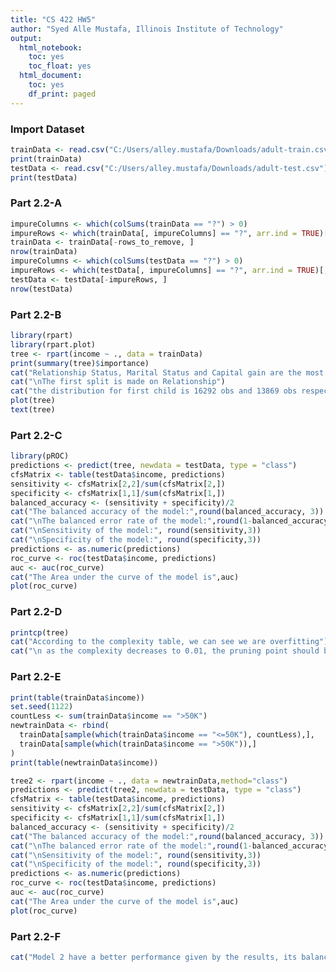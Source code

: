 ```yaml
---
title: "CS 422 HW5"
author: "Syed Alle Mustafa, Illinois Institute of Technology"
output:
  html_notebook:
    toc: yes
    toc_float: yes
  html_document:
    toc: yes
    df_print: paged
---
```


### Import Dataset

```r
trainData <- read.csv("C:/Users/alley.mustafa/Downloads/adult-train.csv")
print(trainData)
testData <- read.csv("C:/Users/alley.mustafa/Downloads/adult-test.csv")
print(testData)
```

### Part 2.2-A

```r
impureColumns <- which(colSums(trainData == "?") > 0)
impureRows <- which(trainData[, impureColumns] == "?", arr.ind = TRUE)[, 1]
trainData <- trainData[-rows_to_remove, ]
nrow(trainData)
impureColumns <- which(colSums(testData == "?") > 0)
impureRows <- which(testData[, impureColumns] == "?", arr.ind = TRUE)[, 1]
testData <- testData[-impureRows, ]
nrow(testData)
```

### Part 2.2-B

```r
library(rpart)
library(rpart.plot)
tree <- rpart(income ~ ., data = trainData)
print(summary(tree)$importance)
cat("Relationship Status, Marital Status and Capital gain are the most important variables");
cat("\nThe first split is made on Relationship")
cat("the distribution for first child is 16292 obs and 13869 obs respectively.")
plot(tree)
text(tree)
```

### Part 2.2-C

```r
library(pROC)
predictions <- predict(tree, newdata = testData, type = "class")
cfsMatrix <- table(testData$income, predictions)
sensitivity <- cfsMatrix[2,2]/sum(cfsMatrix[2,])
specificity <- cfsMatrix[1,1]/sum(cfsMatrix[1,])
balanced_accuracy <- (sensitivity + specificity)/2
cat("The balanced accuracy of the model:",round(balanced_accuracy, 3))
cat("\nThe balanced error rate of the model:",round(1-balanced_accuracy, 3))
cat("\nSensitivity of the model:", round(sensitivity,3))
cat("\nSpecificity of the model:", round(specificity,3))
predictions <- as.numeric(predictions)
roc_curve <- roc(testData$income, predictions)
auc <- auc(roc_curve)
cat("The Area under the curve of the model is",auc)
plot(roc_curve)
```

### Part 2.2-D

```r
printcp(tree)
cat("According to the complexity table, we can see we are overfitting")
cat("\n as the complexity decreases to 0.01, the pruning point should be 0.01cp")
```


### Part 2.2-E
```r
print(table(trainData$income))
set.seed(1122)
countLess <- sum(trainData$income == ">50K")
newtrainData <- rbind(
  trainData[sample(which(trainData$income == "<=50K"), countLess),],
  trainData[sample(which(trainData$income == ">50K")),]
)
print(table(newtrainData$income))

tree2 <- rpart(income ~ ., data = newtrainData,method="class")
predictions <- predict(tree2, newdata = testData, type = "class")
cfsMatrix <- table(testData$income, predictions)
sensitivity <- cfsMatrix[2,2]/sum(cfsMatrix[2,])
specificity <- cfsMatrix[1,1]/sum(cfsMatrix[1,])
balanced_accuracy <- (sensitivity + specificity)/2
cat("The balanced accuracy of the model:",round(balanced_accuracy, 3))
cat("\nThe balanced error rate of the model:",round(1-balanced_accuracy, 3))
cat("\nSensitivity of the model:", round(sensitivity,3))
cat("\nSpecificity of the model:", round(specificity,3))
predictions <- as.numeric(predictions)
roc_curve <- roc(testData$income, predictions)
auc <- auc(roc_curve)
cat("The Area under the curve of the model is",auc)
plot(roc_curve)
```
### Part 2.2-F
```r
cat("Model 2 have a better performance given by the results, its balanced accuracy is better and error rate is also better than the previous model. also area under the curve of model 2 is greater which explains that it has a better performance on identifying difference between the classes. One point is worth noting that is specificity of model 1 was better but that was due to class imbalance")
```



